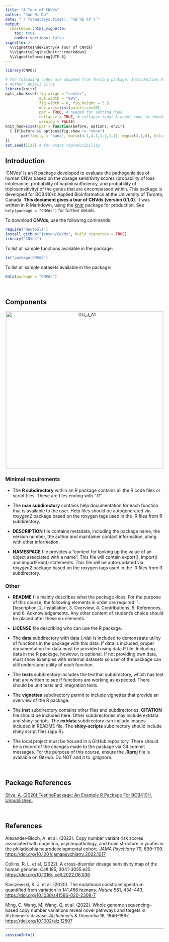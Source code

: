 ```yaml
---
title: "A Tour of CNVds"
author: "Jun Ni Du"
date: "`r format(Sys.time(), '%d %b %Y')`"
output: 
  rmarkdown::html_vignette:
    toc: true
    number_sections: false
vignette: >
  %\VignetteIndexEntry{A Tour of CNVds}
  %\VignetteEngine{knitr::rmarkdown}
  %\VignetteEncoding{UTF-8}
---
```


```r
library(CNVds)
```

```r
# The following codes are adapted from Testing package: Introduction_TestPackage.Rmd
# Author: Anjali Silva
library(knitr)
opts_chunk$set(fig.align = "center", 
               out.width = "90%",
               fig.width = 6, fig.height = 5.5,
               dev.args=list(pointsize=10),
               par = TRUE, # needed for setting hook 
               collapse = TRUE, # collapse input & ouput code in chunks
               warning = FALSE)
knit_hooks$set(par = function(before, options, envir)
  { if(before && options$fig.show != "none") 
       par(family = "sans", mar=c(4.1,4.1,1.1,1.1), mgp=c(3,1,0), tcl=-0.5)
})
set.seed(1122) # for exact reproducibility
```

## Introduction

'CNVds' is an R package developed to evaluate the pathogenicities of human CNVs based on the dosage sensitivity scores (probability of loss intolerance, probability of haploinsufficiency, and probability of triplosensitivity) of the genes that are encompassed within. This package is developed for BCB410H: Applied Bioinformatics at the University of Toronto, Canada. **This document gives a tour of CNVds (version 0.1.0)**. It was written in R Markdown, using the [knitr](https://cran.r-project.org/package=knitr) package for production. See `help(package = "CNVds")` for further details.


To download **CNVds**, use the following commands:

``` r
require("devtools")
install_github("jenydu/CNVds", build_vignettes = TRUE)
library("CNVds")
```

To list all sample functions available in the package:

``` r
ls("package:CNVds")
```

To list all sample datasets available in the package:

``` r
data(package = "CNVds")
```

<br>

## Components

<div style="text-align:center"><img src="DU_J_A1.png" alt="DU_J_A1" width="500"/>

<div style="text-align:left">


### Minimal requirements

-   The **R subdirectory** within an R package contains all the R code files or script files. These are files ending with ".R".

-   The **man subdirectory** contains help documentation for each function that is available to the user. Help files should be autogenerated via *roxygen2* package based on the roxygen tags used in the .R files from R subdirectory.

-   **DESCRIPTION** file contains metadata, including the package name, the version number, the author and maintainer contact information, along with other information.

-   **NAMESPACE** file provides a "context for looking up the value of an object associated with a name". This file will contain export(), import() and importFrom() statements. This file will be auto-updated via *roxygen2* package based on the roxygen tags used in the .R files from R subdirectory.

### Other

-   **README** file mainly describes what the package does. For the purpose of this course, the following elements in order are required: 1. Description, 2. Installation, 3. Overview, 4. Contributions, 5. References, and 6. Acknowledgements. Any other content of student's choice should be placed after these six elements.

-   **LICENSE** file describing who can use the R package.

-   The **data** subdirectory with data (.rda) is included to demonstrate utility of functions in the package with this data. If data is included, proper documentation for data must be provided using data.R file. Including data in the R package, however, is optional. If not providing own data, must show examples with external datasets so user of the package can still understand utility of each function.

-   The **tests** subdirectory includes the testthat subdirectory, which has test that are written to see if functions are working as expected. There should be unit tests and integration tests.

-   The **vignettes** subdirectory permit to include vignettes that provide an overview of the R package.

-   The **inst** subdirectory contains other files and subdirectories. **CITATION** file should be included here. Other subdirectories may include extdata and shiny-scripts. The **extdata** subdirectory can include images included in README file. The **shiny-scripts** subdirectory should include shiny script files (app.R).

-   The local project must be housed in a GitHub repository. There should be a record of the changes made to the package via Git commit messages. For the purpose of this course, ensure the **.Rproj** file is available on GitHub. Do NOT add it to .gitignore.

<br>

<div style="text-align:left">

## Package References

[Silva, A. (2020) TestingPackage: An Example R Package For
  BCB410H. Unpublished.](https://github.com/anjalisilva/TestingPackage)

<br>

## References

Alexander-Bloch, A. et al. (2022). Copy number variant risk scores associated with cognition, psychopathology, and brain structure in youths in the philadelphia neurodevelopmental cohort. *JAMA Psychiatry* 79, 699–709. [https://doi.org/10.1001/jamapsychiatry.2022.1017](https://doi.org/10.1001/jamapsychiatry.2022.1017)

Collins, R. L. et al. (2022). A cross-disorder dosage sensitivity map of the human genome. *Cell* 185, 3041-3055.e25. [https://doi.org/10.1016/j.cell.2022.06.036](https://doi.org/10.1016/j.cell.2022.06.036)

Karczewski, K. J. et al. (2020). The mutational constraint spectrum quantified from variation in 141,456 humans. *Nature* 581, 434–443. [https://doi.org/10.1038/s41586-020-2308-7](https://doi.org/10.1038/s41586-020-2308-7)

Ming, C, Wang, M, Wang, Q, et al. (2022). Whole genome sequencing–based copy
number variations reveal novel pathways and targets in Alzheimer's disease.
*Alzheimer's & Dementia* 18, 1846-1867. [https://doi.org/10.1002/alz.12507](https://doi.org/10.1002/alz.12507)

------------------------------------------------------------------------

```r
sessionInfo()
```
